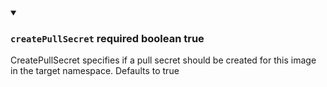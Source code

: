 
<details className="config-field" data-expandable="false" open>
<summary>

### `createPullSecret` <span class="config-field-required" data-required="false">required</span> <span class="config-field-type">boolean</span> <span class="config-field-default">true</span> <span class="config-field-enum"></span>

CreatePullSecret specifies if a pull secret should be created for this image in the
target namespace. Defaults to true

</summary>



</details>
